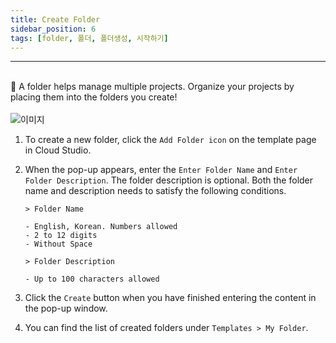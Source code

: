 ```yaml
---
title: Create Folder
sidebar_position: 6
tags: [folder, 폴더, 폴더생성, 시작하기]
---
```



<hr />
<br />
📁 A folder helps manage multiple projects. Organize your projects by placing
them into the folders you create!

<br />
<br />

<div className={styles.imgWrap}>
    <img src={createFolder} alt="이미지" />
</div>

1.  To create a new folder, click the `Add Folder icon` on the template page in Cloud Studio.
2.  When the pop-up appears, enter the `Enter Folder Name` and `Enter Folder Description`.
    The folder description is optional. Both the folder name and description needs to satisfy the following conditions.

        > Folder Name

        - English, Korean. Numbers allowed
        - 2 to 12 digits
        - Without Space

        > Folder Description

        - Up to 100 characters allowed

3.  Click the `Create` button when you have finished entering the content in the pop-up window.
4.  You can find the list of created folders under `Templates > My Folder`.
